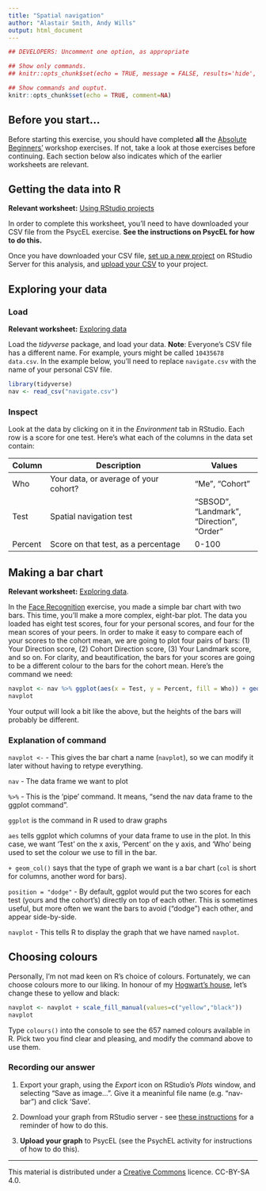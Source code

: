 ```yaml
---
title: "Spatial navigation"
author: "Alastair Smith, Andy Wills"
output: html_document
---
```


```r
## DEVELOPERS: Uncomment one option, as appropriate

## Show only commands.
## knitr::opts_chunk$set(echo = TRUE, message = FALSE, results='hide', fig.keep = 'none', comment=NA)

## Show commands and ouptut.
knitr::opts_chunk$set(echo = TRUE, comment=NA)
```

## Before you start...
Before starting this exercise, you should have completed **all** the [Absolute Beginners'](index.html) workshop exercises. If not, take a look at those exercises before continuing. Each section below also indicates which of the earlier worksheets are relevant.

## Getting the data into R
**Relevant worksheet:** [Using RStudio projects](using-projects.html)

In order to complete this worksheet, you'll need to have downloaded your CSV file from the PsycEL exercise. **See the instructions on PsycEL for how to do this.**

Once you have downloaded your CSV file, [set up a new project](using-projects.html) on RStudio Server for this analysis, and [upload your CSV](entering-data-by-hand.html#upload) to your project.

## Exploring your data

### Load
**Relevant worksheet:** [Exploring data](exploring-incomes.html) 

Load the _tidyverse_ package, and load your data. 
**Note**: Everyone's CSV file has a different name. For example, yours might be called `10435678 data.csv`. In the example below, you'll need to replace `navigate.csv` with the name of your personal CSV file.

```r
library(tidyverse)
nav <- read_csv("navigate.csv")
```

### Inspect
Look at the data by clicking on it in the _Environment_ tab in RStudio. Each row is a score for one test. Here's what each of the columns in the data set contain:

| Column    | Description                             | Values             |
| --------- | --------------------------------------- | ------------------ |
| Who       | Your data, or average of your cohort?   | "Me", "Cohort"     |
| Test      | Spatial navigation test                 | "SBSOD", "Landmark", "Direction", "Order" |
| Percent     | Score on that test, as a percentage     | 0-100 |

## Making a bar chart

**Relevant worksheet:** [Exploring data](exploring-incomes.html). 

In the [Face Recognition](face-recog.html) exercise, you made a simple bar chart with two bars. This time, you'll make a more complex, eight-bar plot. The data you loaded has eight test scores, four for your personal scores, and four for the mean scores of your peers. In order to make it easy to compare each of your scores to the cohort mean, we are going to plot four pairs of bars: (1) Your Direction score, (2) Cohort Direction score, (3) Your Landmark score, and so on. For clarity, and beautification, the bars for your scores are going to be a different colour to the bars for the cohort mean. Here's the command we need:

```r
navplot <- nav %>% ggplot(aes(x = Test, y = Percent, fill = Who)) + geom_col(position = "dodge")
navplot
```

Your output will look a bit like the above, but the heights of the bars will probably be different. 

### Explanation of command

`navplot <- ` - This gives the bar chart a name (`navplot`), so we can modify it later without having to retype everything.

`nav` - The data frame we want to plot

`%>%` - This is the 'pipe' command. It means, "send the nav data frame to the ggplot command".

`ggplot` is the command in R used to draw graphs

`aes` tells ggplot which columns of your data frame to use in the plot. In this case, we want 'Test' on the x axis, 'Percent' on the y axis, and 'Who' being used to set the colour we use to fill in the bar.

`+ geom_col()` says that the type of graph we want is a bar chart (`col` is short for columns, another word for bars). 

`position = "dodge"` - By default, ggplot would put the two scores for each test (yours and the cohort's) directly on top of each other. This is sometimes useful, but more often we want the bars to avoid ("dodge") each other, and appear side-by-side. 

`navplot` - This tells R to display the graph that we have named `navplot`.

## Choosing colours

Personally, I'm not mad keen on R's choice of colours. Fortunately, we can choose colours more to our liking. In honour of my [Hogwart's house](https://en.wikipedia.org/wiki/Hogwarts#Hufflepuff), let's change these to yellow and black:

```r
navplot <- navplot + scale_fill_manual(values=c("yellow","black"))
navplot
```

Type `colours()` into the console to see the 657 named colours available in R. Pick two you find clear and pleasing, and modify the command above to use them. 

### Recording our answer

1. Export your graph, using the _Export_ icon on RStudio's _Plots_ window, and selecting "Save as image...". Give it a meaninful file name (e.g. "nav-bar") and click 'Save'. 

2. Download your graph from RStudio server - see [these instructions](using-projects.html#download) for a reminder of how to do this.

3. **Upload your graph** to PsycEL (see the PsychEL activity for instructions of how to do this).

___

This material is distributed under a [Creative Commons](https://creativecommons.org/) licence. CC-BY-SA 4.0. 

